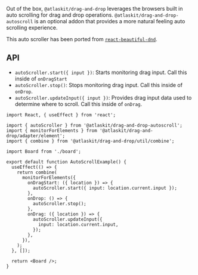 Out of the box, `@atlaskit/drag-and-drop` leverages the browsers built in auto scrolling for drag and drop operations. `@atlaskit/drag-and-drop-autoscroll` is an optional addon that provides a more natural feeling auto scrolling experience.

This auto scroller has been ported from [`react-beautiful-dnd`](https://github.com/atlassian/react-beautiful-dnd).

## API

- `autoScroller.start({ input })`: Starts monitoring drag input. Call this inside of `onDragStart`
- `autoScroller.stop()`: Stops monitoring drag input. Call this inside of `onDrop`.
- `autoScroller.updateInput({ input })`: Provides drag input data used to determine where to scroll. Call this inside of `onDrag`.

```tsx
import React, { useEffect } from 'react';

import { autoScroller } from '@atlaskit/drag-and-drop-autoscroll';
import { monitorForElements } from '@atlaskit/drag-and-drop/adapter/element';
import { combine } from '@atlaskit/drag-and-drop/util/combine';

import Board from './board';

export default function AutoScrollExample() {
  useEffect(() => {
    return combine(
      monitorForElements({
        onDragStart: ({ location }) => {
          autoScroller.start({ input: location.current.input });
        },
        onDrop: () => {
          autoScroller.stop();
        },
        onDrag: ({ location }) => {
          autoScroller.updateInput({
            input: location.current.input,
          });
        },
      }),
    );
  }, []);

  return <Board />;
}
```
